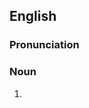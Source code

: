 ==English==
===Pronunciation===
{{rfp|lang=en}}

===Noun===
{{head|en|noun}}

# {{alternative form of|acolyte|lang=en}}